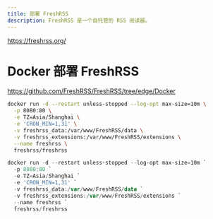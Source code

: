 ```yaml
---
title: 部署 FreshRSS
description: FreshRSS 是一个自托管的 RSS 阅读器。
---
```


https://freshrss.org/

# Docker 部署 FreshRSS

https://github.com/FreshRSS/FreshRSS/tree/edge/Docker

```bash title="Bash"
docker run -d --restart unless-stopped --log-opt max-size=10m \
  -p 8080:80 \
  -e TZ=Asia/Shanghai \
  -e 'CRON_MIN=1,31' \
  -v freshrss_data:/var/www/FreshRSS/data \
  -v freshrss_extensions:/var/www/FreshRSS/extensions \
  --name freshrss \
  freshrss/freshrss
```

```powershell title="PowerShell"
docker run -d --restart unless-stopped --log-opt max-size=10m `
  -p 8080:80 `
  -e TZ=Asia/Shanghai `
  -e 'CRON_MIN=1,31' `
  -v freshrss_data:/var/www/FreshRSS/data `
  -v freshrss_extensions:/var/www/FreshRSS/extensions `
  --name freshrss `
  freshrss/freshrss
```

